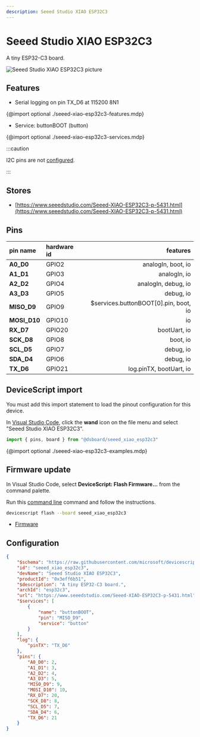 ```yaml
---
description: Seeed Studio XIAO ESP32C3
---
```

# Seeed Studio XIAO ESP32C3


A tiny ESP32-C3 board.


![Seeed Studio XIAO ESP32C3 picture](https://microsoft.github.io/jacdac-docs/images/devices/seeed-studio/xiaoesp32c3v00.catalog.jpg)

## Features

-  Serial logging on pin TX_D6 at 115200 8N1

{@import optional ./seeed-xiao-esp32c3-features.mdp}

-  Service: buttonBOOT (button)

{@import optional ./seeed-xiao-esp32c3-services.mdp}


:::caution

I2C pins are not [configured](/developer/board-configuration).

:::


## Stores

-  [https://www.seeedstudio.com/Seeed-XIAO-ESP32C3-p-5431.html](https://www.seeedstudio.com/Seeed-XIAO-ESP32C3-p-5431.html)

## Pins

| pin name | hardware id | features |
|:---------|:------------|---------:|
| **A0_D0** |  GPIO2 |  analogIn,  boot,  io |
| **A1_D1** |  GPIO3 |  analogIn,  io |
| **A2_D2** |  GPIO4 |  analogIn,  debug,  io |
| **A3_D3** |  GPIO5 |  debug,  io |
| **MISO_D9** |  GPIO9 |  $services.buttonBOOT[0].pin,  boot,  io |
| **MOSI_D10** |  GPIO10 |  io |
| **RX_D7** |  GPIO20 |  bootUart,  io |
| **SCK_D8** |  GPIO8 |  boot,  io |
| **SCL_D5** |  GPIO7 |  debug,  io |
| **SDA_D4** |  GPIO6 |  debug,  io |
| **TX_D6** |  GPIO21 |  log.pinTX,  bootUart,  io |



## DeviceScript import


You must add this import statement to load 
the pinout configuration for this device.

In [Visual Studio Code](/getting-started/vscode),
click the **wand** icon on the file menu and 
select "Seeed Studio XIAO ESP32C3".

```ts
import { pins, board } from "@dsboard/seeed_xiao_esp32c3"
```

{@import optional ./seeed-xiao-esp32c3-examples.mdp}

## Firmware update

In Visual Studio Code,
select **DeviceScript: Flash Firmware...** from the command palette.
        
Run this [command line](/api/cli) command and follow the instructions.

```bash
devicescript flash --board seeed_xiao_esp32c3
```


- [Firmware](https://github.com/microsoft/devicescript-esp32/releases/latest/download/devicescript-esp32c3-seeed_xiao_esp32c3-0x0.bin)

## Configuration

```json title="seeed_xiao_esp32c3.json"
{
    "$schema": "https://raw.githubusercontent.com/microsoft/devicescript-esp32/main/boards/esp32deviceconfig.schema.json",
    "id": "seeed_xiao_esp32c3",
    "devName": "Seeed Studio XIAO ESP32C3",
    "productId": "0x3eff6b51",
    "$description": "A tiny ESP32-C3 board.",
    "archId": "esp32c3",
    "url": "https://www.seeedstudio.com/Seeed-XIAO-ESP32C3-p-5431.html",
    "$services": [
        {
            "name": "buttonBOOT",
            "pin": "MISO_D9",
            "service": "button"
        }
    ],
    "log": {
        "pinTX": "TX_D6"
    },
    "pins": {
        "A0_D0": 2,
        "A1_D1": 3,
        "A2_D2": 4,
        "A3_D3": 5,
        "MISO_D9": 9,
        "MOSI_D10": 10,
        "RX_D7": 20,
        "SCK_D8": 8,
        "SCL_D5": 7,
        "SDA_D4": 6,
        "TX_D6": 21
    }
}
```
